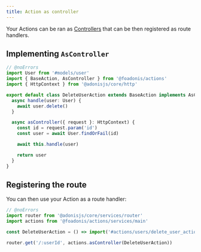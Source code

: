 ```yaml
---
title: Action as controller
---
```


Your Actions can be ran as [Controllers](https://docs.adonisjs.com/guides/basics/controllers) that can be then registered as route handlers.

## Implementing `AsController`

```ts [title="app/actions/users/delete_user_action.ts"] twoslash
// @noErrors
import User from '#models/user'
import { BaseAction, AsController } from '@foadonis/actions'
import { HttpContext } from '@adonisjs/core/http'

export default class DeleteUserAction extends BaseAction implements AsController {
  async handle(user: User) {
    await user.delete()
  }

  async asController({ request }: HttpContext) {
    const id = request.param('id')
    const user = await User.findOrFail(id)

    await this.handle(user)

    return user
  }
}
```

## Registering the route

You can then use your Action as a route handler:

```ts [title="start/routes.ts"] twoslash
// @noErrors
import router from '@adonisjs/core/services/router'
import actions from '@foadonis/actions/services/main'

const DeleteUserAction = () => import('#actions/users/delete_user_action')

router.get('/:userId', actions.asController(DeleteUserAction))
```
